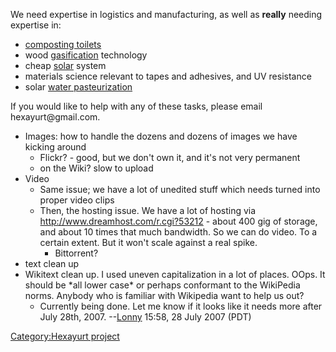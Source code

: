 {{Hexayurt header}}

We need expertise in logistics and manufacturing, as well as '''really''' needing expertise in:

* [[composting toilet]]s
* wood [[gasification]] technology
* cheap [[solar]] system
* materials science relevant to tapes and adhesives, and UV resistance
* solar [[Water purification|water pasteurization]]

If you would like to help with any of these tasks, please email hexayurt@gmail.com.

* Images: how to handle the dozens and dozens of images we have kicking around
** Flickr? - good, but we don't own it, and it's not very permanent
** on the Wiki? slow to upload
* Video
** Same issue; we have a lot of unedited stuff which needs turned into proper video clips
** Then, the hosting issue. We have a lot of hosting via http://www.dreamhost.com/r.cgi?53212 - about 400 gig of storage, and about 10 times that much bandwidth. So we can do video. To a certain extent. But it won't scale against a real spike.
*** Bittorrent?
* text clean up
* Wikitext clean up. I used uneven capitalization in a lot of places. OOps. It should be *all lower case* or perhaps conformant to the WikiPedia norms. Anybody who is familiar with Wikipedia want to help us out? 
** Currently being done.  Let me know if it looks like it needs more after July 28th, 2007.  --[[User:Lonny|Lonny]] 15:58, 28 July 2007 (PDT)

[[Category:Hexayurt project]]